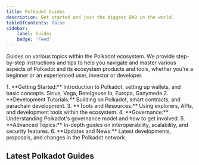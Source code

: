 ```yaml
---
title: Polkadot Guides
description: Get started and join the biggest DAO in the world.
tableOfContents: false
sidebar:
    label: Guides
    badge: 'Feed'
---
```





Guides on various topics within the Polkadot ecosystem. We provide step-by-step instructions 
and tips to help you navigate and master various aspects of Polkadot and its ecosystem products and tools, 
whether you're a beginner or an experienced user, investor or developer.

<Steps>
1. **Getting Started:** Introduction to Polkadot, setting up wallets, and basic concepts. <Tabs>  <TabItem label="Stars">Sirius, Vega, Betelgeuse</TabItem>  <TabItem label="Moons">Io, Europa, Ganymede</TabItem></Tabs>
2. **Development Tutorials:** Building on Polkadot, smart contracts, and parachain development.
3. **Tools and Resources:** Using explorers, APIs, and development tools within the ecosystem.
4. **Governance:** Understanding Polkadot's governance model and how to get involved.
5. **Advanced Topics:** In-depth guides on interoperability, scalability, and security features.
6. **Updates and News:** Latest developments, proposals, and changes in the Polkadot network.
</ Steps>

## Latest Polkadot Guides
 <DirectoryLinks directory="guides" limit={16} />